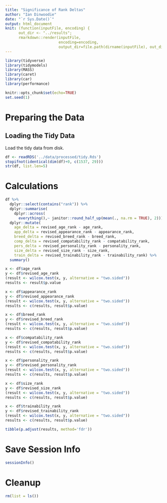 ```yaml
---
title: "Significance of Rank Deltas"
author: "Ian Dinwoodie"
date: "`r Sys.Date()`"
output: html_document
knit: (function(inputFile, encoding) {
      out_dir <- "../results";
      rmarkdown::render(inputFile,
                        encoding=encoding,
                        output_dir=file.path(dirname(inputFile), out_dir))})
---
```


```r
library(tidyverse)
library(tidymodels)
library(MASS)
library(caret)
library(car)
library(performance)

knitr::opts_chunk$set(echo=TRUE)
set.seed(1)
```

# Preparing the Data

## Loading the Tidy Data

Load the tidy data from disk.

```r
df <- readRDS('../data/processed/tidy.Rds')
stopifnot(identical(dim(df)+0, c(1537, 29)))
str(df, list.len=5)
```

# Calculations

```r
df %>%
  dplyr::select(contains("rank")) %>%
  dplyr::summarise(
    dplyr::across(
      everything(),~ janitor::round_half_up(mean(., na.rm = TRUE), 2))) %>%
  dplyr::mutate(
    age_delta = revised_age_rank - age_rank,
    app_delta = revised_appearance_rank - appearance_rank,
    breed_delta = revised_breed_rank - breed_rank,
    comp_delta = revised_compatability_rank - compatability_rank,
    pers_delta = revised_personality_rank - personality_rank,
    size_delta = revised_size_rank - size_rank,
    train_delta = revised_trainability_rank - trainability_rank) %>%
  summary()
```

```r
x <- df$age_rank
y <- df$revised_age_rank
(result <- wilcox.test(x, y, alternative = "two.sided"))
results <- result$p.value
```

```r
x <- df$appearance_rank
y <- df$revised_appearance_rank
(result <- wilcox.test(x, y, alternative = "two.sided"))
results <- c(results, result$p.value)
```

```r
x <- df$breed_rank
y <- df$revised_breed_rank
(result <- wilcox.test(x, y, alternative = "two.sided"))
results <- c(results, result$p.value)
```

```r
x <- df$compatability_rank
y <- df$revised_compatability_rank
(result <- wilcox.test(x, y, alternative = "two.sided"))
results <- c(results, result$p.value)
```

```r
x <- df$personality_rank
y <- df$revised_personality_rank
(result <- wilcox.test(x, y, alternative = "two.sided"))
results <- c(results, result$p.value)
```

```r
x <- df$size_rank
y <- df$revised_size_rank
(result <- wilcox.test(x, y, alternative = "two.sided"))
results <- c(results, result$p.value)
```

```r
x <- df$trainability_rank
y <- df$revised_trainability_rank
(result <- wilcox.test(x, y, alternative = "two.sided"))
results <- c(results, result$p.value)
```

```r
tibble(p.adjust(results, method='fdr'))
```

# Save Session Info

```r
sessionInfo()
```

# Cleanup

```r
rm(list = ls())
```
